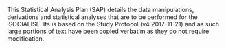 This Statistical Analysis Plan (SAP) details the data manipulations, derivations and statistical analyses that are to be performed for the iSOCIALISE.  Its is based on the Study Protocol (v4 2017-11-21) and as such large portions of text have been copied verbatim as they do not require modification.
